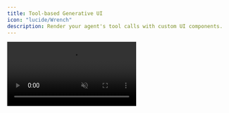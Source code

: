 ```yaml
---
title: Tool-based Generative UI
icon: "lucide/Wrench"
description: Render your agent's tool calls with custom UI components.
---
```


<InsecurePasswordProtected>

<video src="/images/coagents/tool-based-gen-ui.mp4" className="rounded-lg shadow-xl" loop playsInline controls autoPlay muted />
<Callout>
  This video demonstrates the [implementation](#implementation) section applied to out [coagents starter project](https://github.com/CopilotKit/CopilotKit/tree/main/examples/coagents-starter-crewai-crews).
</Callout>

## What is this?

Tools are a way for the LLM to call predefined, typically, deterministic functions. CopilotKit allows you to render these tools in the UI
as a custom component, which we call **Generative UI**.

## When should I use this?

Rendering tools in the UI is useful when you want to provide the user with feedback about what your agent is doing, specifically
when your agent is calling tools. CopilotKit allows you to fully customize how these tools are rendered in the chat.

## Implementation

<Steps>
<Step>
### Run and connect your agent

You'll need to run your agent and connect it to CopilotKit before proceeding. If you haven't done so already,
you can follow the instructions in the [Getting Started](/crewai-crews/quickstart/crewai) guide.

If you don't already have an agent, you can use the [coagent starter](https://github.com/CopilotKit/CopilotKit/tree/main/examples/coagents-starter-crewai-crews) as a starting point
as this guide uses it as a starting point.

</Step>
<Step>
### Render the tool call in your frontend

In the case of CrewAI Crew agents, there is one tool call that indicates that the crew is being executed. It has the same name as the crew. In this example, the crew is named `research_crew`. To display progress of the crew, we just need to add a `useCopilotAction` hook to render the tool call in
the UI.

<Callout type="info" title="Important">
  In order to render a tool call in the UI, the name of the action must match the name of the tool.
</Callout>

```tsx title="app/page.tsx"
import { useCopilotAction } from "@copilotkit/react-core"; // [!code highlight]
// ...

const YourMainContent = () => {
  // ...
  // [!code highlight:21]
 useCopilotAction({
    name: "research_crew",
    parameters: [
      {
        name: "topic",
      },
      {
        name: "current_year",
      },
    ],
    render({ args, status }) {
      return (
        <div className="m-4 p-4 bg-gray-100 rounded shadow">
          <h1 className="text-center text-sm">
            Researching {args.topic} in {args.current_year}{" "}
            {status == "complete" ? "✅" : "⏳"}
          </h1>
        </div>
      );
    },
  });
  // ...
}
```

</Step>
<Step>
### Give it a try!

Try giving the crew enough information to complete the task, i.e. "Research the state of AI in 2025". You should see the custom UI component that we added render the tool call and display the arguments that were passed to the tool.

</Step>
</Steps>

</InsecurePasswordProtected>
